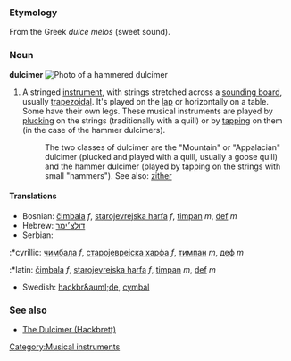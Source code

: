 ===Etymology===
From the Greek ''dulce melos'' (sweet sound).

===Noun===
'''dulcimer'''
{{wikipedia}}
[[Image:Hammered dulcimer.JPG|thumb|right|Photo of a hammered dulcimer]]
#{{music}} A stringed [[instrument]], with strings stretched across a [[sounding board]], usually [[trapezoid]]al.  It's played on the [[lap]] or horizontally on a table.  Some have their own legs.  These musical instruments are played by [[pluck]]ing on the strings (traditionally with a quill) or by [[tap]]ping on them (in the case of the hammer dulcimers).
#:The two classes of dulcimer are the "Mountain" or "Appalacian" dulcimer (plucked and played with a quill, usually a goose quill) and the hammer dulcimer (played by tapping on the strings with small "hammers").  See also: [[zither]]

====Translations====
*Bosnian: [[čimbala]] ''f'', [[starojevrejska harfa]] ''f'', [[timpan]] ''m'', [[def]] ''m''
*Hebrew: [[דולצ׳ימר]]
*Serbian:
:*cyrillic: [[чимбала]] ''f'', [[старојеврејска харфа]] ''f'', [[тимпан]] ''m'', [[деф]] ''m''
:*latin: [[čimbala]] ''f'', [[starojevrejska harfa]] ''f'', [[timpan]] ''m'', [[def]] ''m''
*Swedish: [[hackbr&auml;de]], [[cymbal]]

===See also===
*[http://www.s-hamilton.k12.ia.us/antiqua/dulcimer.htm The Dulcimer (Hackbrett)]
[[Category:Musical instruments]]